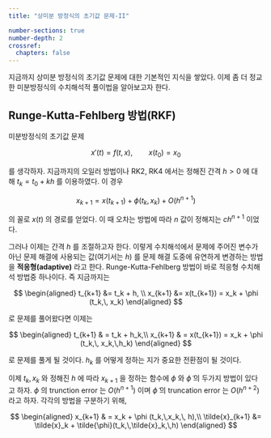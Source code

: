 ```yaml
---
title: "상미분 방정식의 초기값 문제-II"

number-sections: true
number-depth: 2
crossref:
  chapters: false
---
```


지금까지 상미분 방정식의 초기값 문제에 대한 기본적인 지식을 쌓았다. 이제 좀 더 정교한 미분방정식의 수치해석적 풀이법을 알아보고자 한다.


## Runge-Kutta-Fehlberg 방법(RKF)

미분방정식의 초기값 문제

$$
x'(t) = f(t, x),\qquad x(t_0) = x_0
$$

를 생각하자. 지금까지의 오일러 방법이나 RK2, RK4 에서는 정해진 간격 $h>0$ 에 대해 $t_k = t_0 + kh$ 를 이용하였다. 이 경우

$$
x_{k+1} = x(t_{k+1}) + \phi (t_k,\,x_k) + O(h^{n+1})
$$

의 꼴로 $x(t)$ 의 경로를 얻었다. 이 때 오차는 방법에 따라 $n$ 값이 정해지는 $ch^{n+1}$ 이었다. 

그러나 이제는 간격 $h$ 를 조절하고자 한다. 이렇게 수치해석에서 문제에 주어진 변수가 아닌 문제 해결에 사용되는 값(여기서는 $h$) 를 문제 해결 도중에 유연하게 변경하는 방법을 **적응형(adaptive)** 라고 한다. Runge-Kutta-Fehlberg 방법이 바로 적응형 수치해석 방법중 하나이다. 즉 지금까지는

$$
\begin{aligned}
t_{k+1} &= t_k + h, \\
x_{k+1} &= x(t_{k+1}) = x_k + \phi (t_k,\, x_k)
\end{aligned}
$$

로 문제를 풀어왔다면 이제는

$$
\begin{aligned}
t_{k+1} & = t_k + h_k,\\
x_{k+1} & = x(t_{k+1}) = x_k + \phi (t_k,\, x_k,\,h_k)
\end{aligned}
$$

로 문제를 풀게 될 것이다. $h_k$ 를 어떻게 정하는 지가 중요한 전환점이 될 것이다.


이제 $t_k,\,x_k$ 와 정해진 $h$ 에 따라 $x_{k+1}$ 을 정하는 함수에 $\phi$ 와 $\tilde{\phi}$ 의 두가지 방법이 있다고 하자. $\phi$ 의 trunction error 는 $O(h^{n+1})$ 이며 $\tilde{\phi}$ 의 truncation error 는 $O(h^{n+2})$ 라고 하자. 각각의 방법을 구분하기 위해, 

$$
\begin{aligned}
x_{k+1} & = x_k + \phi (t_k,\,x_k,\, h),\\
\tilde{x}_{k+1} &= \tilde{x}_k + \tilde{\phi}(t_k,\,\tilde{x}_k,\,h)
\end{aligned}
$$




